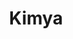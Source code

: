 ---
title: Kimya
description: Türkiye Bilim Olimpiyatları Mezunları Topluluğu'nca kimya olimpiyatı için hazırlanan kaynaklar ve dış kaynaklar yer almaktadır.
tags: [kimya, olimpiyatlar]
---